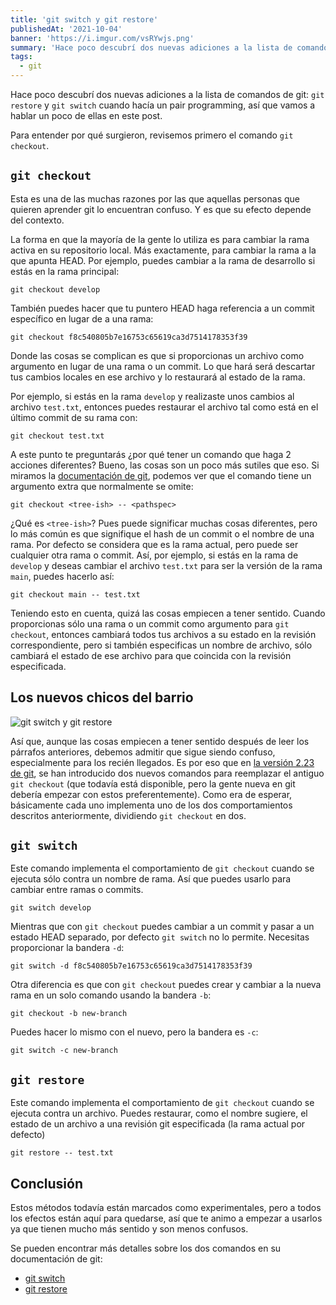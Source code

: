 ```yaml
---
title: 'git switch y git restore'
publishedAt: '2021-10-04'
banner: 'https://i.imgur.com/vsRYwjs.png'
summary: 'Hace poco descubrí dos nuevas adiciones a la lista de comandos de git: git restore y git switch cuando hacía un pair programming, así que vamos a hablar un poco de ellas en este post.'
tags:
  - git
---
```


Hace poco descubrí dos nuevas adiciones a la lista de comandos de git: `git restore` y `git switch` cuando hacía un pair programming, así que vamos a hablar un poco de ellas en este post.

Para entender por qué surgieron, revisemos primero el comando `git checkout`.

## `git checkout`

Esta es una de las muchas razones por las que aquellas personas que quieren aprender git lo encuentran confuso. Y es que su efecto depende del contexto.

La forma en que la mayoría de la gente lo utiliza es para cambiar la rama activa en su repositorio local. Más exactamente, para cambiar la rama a la que apunta HEAD. Por ejemplo, puedes cambiar a la rama de desarrollo si estás en la rama principal:

```shell
git checkout develop
```

También puedes hacer que tu puntero HEAD haga referencia a un commit específico en lugar de a una rama:

```shell
git checkout f8c540805b7e16753c65619ca3d7514178353f39
```

Donde las cosas se complican es que si proporcionas un archivo como argumento en lugar de una rama o un commit. Lo que hará será descartar tus cambios locales en ese archivo y lo restaurará al estado de la rama.

Por ejemplo, si estás en la rama `develop` y realizaste unos cambios al archivo `test.txt`, entonces puedes restaurar el archivo tal como está en el último commit de su rama con:

```shell
git checkout test.txt
```

A este punto te preguntarás ¿por qué tener un comando que haga 2 acciones diferentes? Bueno, las cosas son un poco más sutiles que eso. Si miramos la [documentación de git][], podemos ver que el comando tiene un argumento extra que normalmente se omite:

```shell
git checkout <tree-ish> -- <pathspec>
```

¿Qué es `<tree-ish>`? Pues puede significar muchas cosas diferentes, pero lo más común es que signifique el hash de un commit o el nombre de una rama. Por defecto se considera que es la rama actual, pero puede ser cualquier otra rama o commit. Así, por ejemplo, si estás en la rama de `develop` y deseas cambiar el archivo `test.txt` para ser la versión de la rama `main`, puedes hacerlo así:

```shell
git checkout main -- test.txt
```

Teniendo esto en cuenta, quizá las cosas empiecen a tener sentido. Cuando proporcionas sólo una rama o un commit como argumento para `git checkout`, entonces cambiará todos tus archivos a su estado en la revisión correspondiente, pero si también especificas un nombre de archivo, sólo cambiará el estado de ese archivo para que coincida con la revisión especificada.

## Los nuevos chicos del barrio

![git switch y git restore](https://i.imgur.com/hIMeeal.jpg)

Así que, aunque las cosas empiecen a tener sentido después de leer los párrafos anteriores, debemos admitir que sigue siendo confuso, especialmente para los recién llegados. Es por eso que en [la versión 2.23 de git][], se han introducido dos nuevos comandos para reemplazar el antiguo `git checkout` (que todavía está disponible, pero la gente nueva en git debería empezar con estos preferentemente). Como era de esperar, básicamente cada uno implementa uno de los dos comportamientos descritos anteriormente, dividiendo `git checkout` en dos.

## `git switch`

Este comando implementa el comportamiento de `git checkout` cuando se ejecuta sólo contra un nombre de rama. Así que puedes usarlo para cambiar entre ramas o commits.

```shell
git switch develop
```

Mientras que con `git checkout` puedes cambiar a un commit y pasar a un estado HEAD separado, por defecto `git switch` no lo permite. Necesitas proporcionar la bandera `-d`:

```shell
git switch -d f8c540805b7e16753c65619ca3d7514178353f39
```

Otra diferencia es que con `git checkout` puedes crear y cambiar a la nueva rama en un solo comando usando la bandera `-b`:

```shell
git checkout -b new-branch
```

Puedes hacer lo mismo con el nuevo, pero la bandera es `-c`:

```shell
git switch -c new-branch
```

## `git restore`

Este comando implementa el comportamiento de `git checkout` cuando se ejecuta contra un archivo. Puedes restaurar, como el nombre sugiere, el estado de un archivo a una revisión git especificada (la rama actual por defecto)

```shell
git restore -- test.txt
```

## Conclusión

Estos métodos todavía están marcados como experimentales, pero a todos los efectos están aquí para quedarse, así que te animo a empezar a usarlos ya que tienen mucho más sentido y son menos confusos.

Se pueden encontrar más detalles sobre los dos comandos en su documentación de git:

- [git switch][]
- [git restore][]

[documentación de git]: https://git-scm.com/docs/git-checkout
[la versión 2.23 de git]: https://github.com/git/git/blob/master/Documentation/RelNotes/2.23.0.txt
[git switch]: https://git-scm.com/docs/git-switch
[git restore]: https://git-scm.com/docs/git-restore
